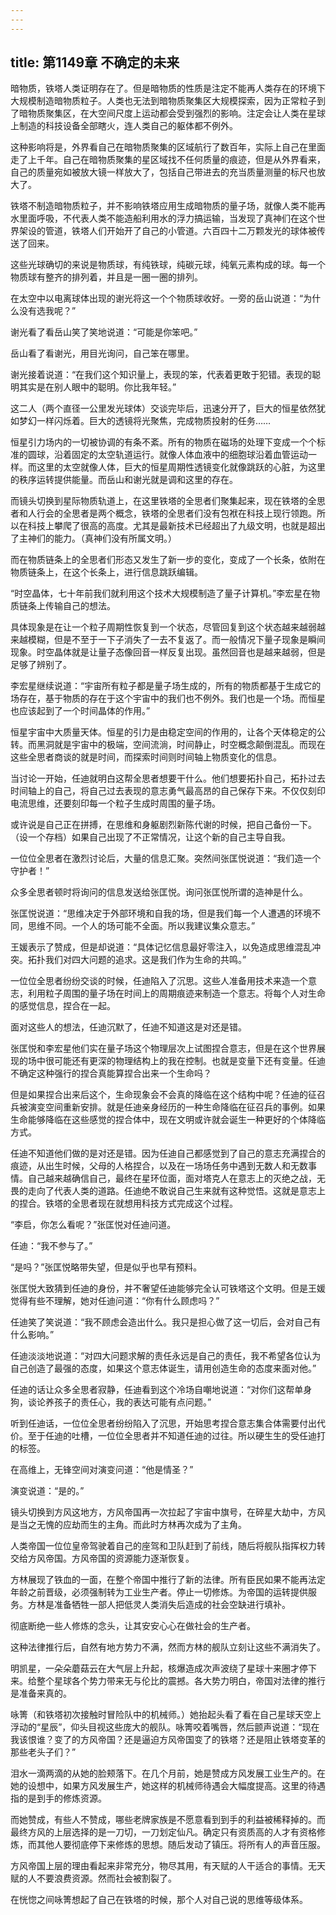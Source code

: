 ```yaml
---
---
---
```

title: 第1149章 不确定的未来
---



暗物质，铁塔人类证明存在了。但是暗物质的性质是注定不能再人类存在的环境下大规模制造暗物质粒子。人类也无法到暗物质聚集区大规模探索，因为正常粒子到了暗物质聚集区，在大空间尺度上运动都会受到强烈的影响。注定会让人类在星球上制造的科技设备全部瞎火，连人类自己的躯体都不例外。

这种影响将是，外界看自己在暗物质聚集的区域航行了数百年，实际上自己在里面走了上千年。自己在暗物质聚集的星区域找不任何质量的痕迹，但是从外界看来，自己的质量宛如被放大镜一样放大了，包括自己带进去的充当质量测量的标尺也放大了。

铁塔不制造暗物质粒子，并不影响铁塔应用生成暗物质的量子场，就像人类不能再水里面呼吸，不代表人类不能造船利用水的浮力搞运输，当发现了真神们在这个世界架设的管道，铁塔人们开始开了自己的小管道。六百四十二万颗发光的球体被传送了回来。

这些光球确切的来说是物质球，有纯铁球，纯碳元球，纯氧元素构成的球。每一个物质球有整齐的排列着，并且是一圈一圈的排列。

在太空中以电离球体出现的谢光将这一个个物质球收好。一旁的岳山说道：“为什么没有选我呢？”

谢光看了看岳山笑了笑地说道：“可能是你笨吧。”

岳山看了看谢光，用目光询问，自己笨在哪里。

谢光接着说道：“在我们这个知识量上，表现的笨，代表着更敢于犯错。表现的聪明其实是在别人眼中的聪明。你比我年轻。”

这二人（两个直径一公里发光球体）交谈完毕后，迅速分开了，巨大的恒星依然犹如梦幻一样闪烁着。巨大的透镜将光聚焦，完成物质投射的任务……

恒星引力场内的一切被协调的有条不紊。所有的物质在磁场的处理下变成一个个标准的圆球，沿着固定的太空轨道运行。就像人体血液中的细胞球沿着血管运动一样。而这里的太空就像人体，巨大的恒星周期性透镜变化就像跳跃的心脏，为这里的秩序运转提供能量。而岳山和谢光就是调和这里的存在。

而镜头切换到星际物质轨道上，在这里铁塔的全思者们聚集起来，现在铁塔的全思者和人行会的全思者是两个概念，铁塔的全思者们没有包袱在科技上现行领跑。所以在科技上攀爬了很高的高度。尤其是最新技术已经超出了九级文明，也就是超出了主神们的能力。（真神们没有所属文明。）

而在物质链条上的全思者们形态又发生了新一步的变化，变成了一个长条，依附在物质链条上，在这个长条上，进行信息跳跃编辑。

“时空晶体，七十年前我们就利用这个技术大规模制造了量子计算机。”李宏星在物质链条上传输自己的想法。

具体现象是在让一个粒子周期性恢复到一个状态，尽管回复到这个状态越来越弱越来越模糊，但是不至于一下子消失了一去不复返了。而一般情况下量子现象是瞬间现象。时空晶体就是让量子态像回音一样反复出现。虽然回音也是越来越弱，但是足够了辨别了。

李宏星继续说道：“宇宙所有粒子都是量子场生成的，所有的物质都基于生成它的场存在，基于物质的存在于这个宇宙中的我们也不例外。我们也是一个场。而恒星也应该起到了一个时间晶体的作用。”

恒星宇宙中大质量天体。恒星的引力是由稳定空间的作用的，让各个天体稳定的公转。而黑洞就是宇宙中的极端，空间流淌，时间静止，时空概念颠倒混乱。而现在这些全思者商谈的就是时间，而探索时间则时间轴上物质变化的信息。

当讨论一开始，任迪就明白这帮全思者想要干什么。他们想要拓扑自己，拓扑过去时间轴上的自己，将自己过去表现的意志勇气最高昂的自己保存下来。不仅仅刻印电流思维，还要刻印每一个粒子生成时周围的量子场。

或许说是自己正在拼搏，在思维和身躯剧烈新陈代谢的时候，把自己备份一下。（设一个存档）如果自己出现了不正常情况，让这个新的自己主导自我。

一位位全思者在激烈讨论后，大量的信息汇聚。突然间张匡悦说道：“我们造一个守护者！”

众多全思者顿时将询问的信息发送给张匡悦。询问张匡悦所谓的造神是什么。

张匡悦说道：“思维决定于外部环境和自我的场，但是我们每一个人遭遇的环境不同，思维不同。一个人的场可能不全面。所以我建议集众意志。”

王媛表示了赞成，但是却说道：“具体记忆信息最好零注入，以免造成思维混乱冲突。拓扑我们对四大问题的追求。这是我们作为生命的共鸣。”

一位位全思者纷纷交谈的时候，任迪陷入了沉思。这些人准备用技术来造一个意志，利用粒子周围的量子场在时间上的周期痕迹来制造一个意志。将每个人对生命的感觉信息，捏合在一起。

面对这些人的想法，任迪沉默了，任迪不知道这是对还是错。

张匡悦和李宏星他们实在量子场这个物理层次上试图捏合意志，但是在这个世界展现的场中很可能还有更深的物理结构上的我在控制。也就是变量下还有变量。任迪不确定这种强行的捏合真能算捏合出来一个生命吗？

但是如果捏合出来后这个，生命现象会不会真的降临在这个结构中呢？任迪的征召兵被演变空间重新安排。就是任迪亲身经历的一种生命降临在征召兵的事例。如果生命能够降临在这些感觉的捏合体中，现在文明或许就会诞生一种更好的个体降临方式。

任迪不知道他们做的是对还是错。因为任迪自己都感觉到了自己的意志充满捏合的痕迹，从出生时候，父母的人格捏合，以及在一场场任务中遇到无数人和无数事情。自己越来越确信自己，最终在星环位面，面对塔克人在意志上的灭绝之战，无畏的走向了代表人类的道路。任迪绝不敢说自己生来就有这种觉悟。这就是意志上的捏合。铁塔的全思者现在就想用科技方式完成这个过程。

“李启，你怎么看呢？”张匡悦对任迪问道。

任迪：“我不参与了。”

“是吗？”张匡悦略带失望，但是似乎也早有预料。

张匡悦大致猜到任迪的身份，并不奢望任迪能够完全认可铁塔这个文明。但是王媛觉得有些不理解，她对任迪问道：“你有什么顾虑吗？”

任迪笑了笑说道：“我不顾虑会造出什么。我只是担心做了这一切后，会对自己有什么影响。”

任迪淡淡地说道：“对四大问题求解的责任永远是自己的责任，我不希望各位认为自己创造了最强的态度，如果这个意志体诞生，请用创造生命的态度来面对他。”

任迪的话让众多全思者寂静，任迪看到这个冷场自嘲地说道：“对你们这帮单身狗，谈论养孩子的责任心，我的表达可能有点问题。”

听到任迪话，一位位全思者纷纷陷入了沉思，开始思考捏合意志集合体需要付出代价。至于任迪的吐槽，一位位全思者并不知道任迪的过往。所以硬生生的受任迪打的标签。

在高维上，无锋空间对演变问道：“他是情圣？”

演变说道：“是的。”

镜头切换到方风这地方，方风帝国再一次拉起了宇宙中旗号，在碎星大劫中，方风是当之无愧的应劫而生的主角。而此时方林再次成为了主角。

人类帝国一位位皇帝驾驶着自己的座驾和卫队赶到了前线，随后将舰队指挥权力转交给方风帝国。方风帝国的资源能力逐渐恢复。

方林展现了铁血的一面，在整个帝国中推行了新的法律。所有臣民如果不能再法定年龄之前晋级，必须强制转为工业生产者。停止一切修炼。为帝国的运转提供服务。方林是准备牺牲一部人把低灵人类消失后造成的社会空缺进行填补。

彻底断绝一些人修炼的念头，让其安安心心在做社会的生产者。

这种法律推行后，自然有地方势力不满，然而方林的舰队立刻让这些不满消失了。

明凯星，一朵朵蘑菇云在大气层上升起，核爆造成次声波绕了星球十来圈才停下来。给整个星球各个势力带来无与伦比的震撼。各大势力明白，帝国对法律的推行是准备来真的。

咏箐（和铁塔初次接触时冒险队中的机械师。）她抬起头看了看在自己星球天空上浮动的“星辰”，仰头目视这些庞大的舰队。咏箐咬着嘴唇，然后颤声说道：“现在我该恨谁？变了的方风帝国？还是逼迫方风帝国变了的铁塔？还是阻止铁塔变革的那些老头子们？”

泪水一滴两滴的从她的脸颊落下。在几个月前，她是赞成方风发展工业生产的。在她的设想中，如果方风发展生产，她这样的机械师待遇会大幅度提高。这里的待遇指的是到手的修炼资源。

而她赞成，有些人不赞成，哪些老牌家族是不愿意看到到手的利益被稀释掉的。而最终方风的上层选择的是一刀切，一刀划定仙凡。确定只有资质高的人才有资格修炼，而其他人要彻底停下来修炼的思想。随后发动了镇压。将所有人的声音压服。

方风帝国上层的理由看起来非常充分，物尽其用，有天赋的人干适合的事情。无天赋的人不要浪费资源。然而社会被割裂了。

在恍惚之间咏箐想起了自己在铁塔的时候，那个人对自己说的思维等级体系。